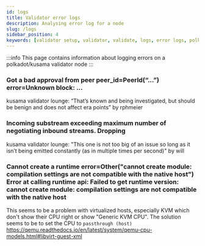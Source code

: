 ```yaml
---
id: logs
title: Validator error logs
description: Analysing error log for a node
slug: /logs
sidebar_position: 4
keywords: [validator setup, validator, validate, logs, error logs, polkadot, kusama]
---
```

:::info
This page contains information about logging errors on a polkadot/kusama validator node
:::

### Got a bad approval from peer peer_id=PeerId(“…”) error=Unknown block: …
kusama validator lounge: “That’s known and being investigated, but should be benign and does not affect era points” by rphmeier

### Incoming substream exceeding maximum number of negotiating inbound streams. Dropping
kusama validator lounge: "This one is not too big of an issue so long as it isn’t being emitted constantly (as in multiple times per second)" by will

### Cannot create a runtime error=Other("cannot create module: compilation settings are not compatible with the native host") Error at calling runtime api: Failed to get runtime version: cannot create module: compilation settings are not compatible with the native host
This seems to be a problem with virtualized hosts, especially KVM which don't show their CPU right or show "Generic KVM CPU". The solution seems to be to set the CPU to `passthrough (host)` https://qemu.readthedocs.io/en/latest/system/qemu-cpu-models.html#libvirt-guest-xml
